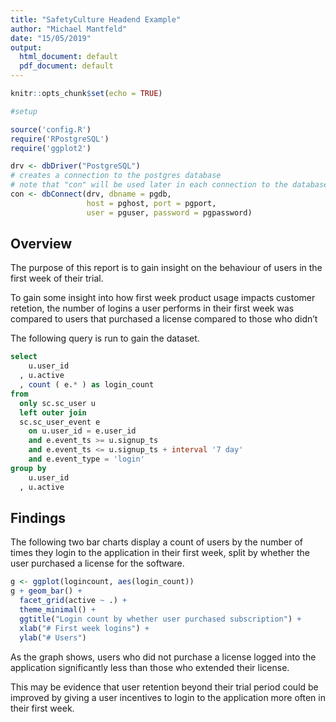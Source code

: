 ```yaml
---
title: "SafetyCulture Headend Example"
author: "Michael Mantfeld"
date: "15/05/2019"
output:
  html_document: default
  pdf_document: default
---
```


```r
knitr::opts_chunk$set(echo = TRUE)

#setup

source('config.R')
require('RPostgreSQL')
require('ggplot2')

drv <- dbDriver("PostgreSQL")
# creates a connection to the postgres database
# note that "con" will be used later in each connection to the database
con <- dbConnect(drv, dbname = pgdb,
                 host = pghost, port = pgport,
                 user = pguser, password = pgpassword)
```

## Overview

The purpose of this report is to gain insight on the behaviour of users in the first week of their trial.

To gain some insight into how first week product usage impacts customer retetion, the number of logins a user performs in their first week was compared to users that purchased a license compared to those who didn't

The following query is run to gain the dataset.

```sql
select
    u.user_id
  , u.active
  , count ( e.* ) as login_count
from
  only sc.sc_user u
  left outer join
  sc.sc_user_event e
    on u.user_id = e.user_id
    and e.event_ts >= u.signup_ts
    and e.event_ts <= u.signup_ts + interval '7 day'
    and e.event_type = 'login'
group by
    u.user_id
  , u.active
```

## Findings

The following two bar charts display a count of users by the number of times they login to the application in their first week, split by whether the user purchased a license for the software.


```r
g <- ggplot(logincount, aes(login_count))
g + geom_bar() +
  facet_grid(active ~ .) +
  theme_minimal() +
  ggtitle("Login count by whether user purchased subscription") +
  xlab("# First week logins") +
  ylab("# Users")
```

As the graph shows, users who did not purchase a license logged into the application significantly less than those who extended their license.

This may be evidence that user retention beyond their trial period could be improved by giving a user incentives to login to the application more often in their first week.
